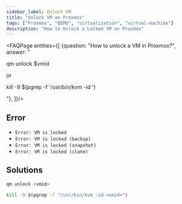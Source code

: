 ```yaml
---
sidebar_label: Unlock VM
title: "Unlock VM on Proxmox"
tags: ["Proxmox", "QEMU", "virtualization", "virtual-machine"]
description: "How to Unlock a Locked VM on Proxmox"
---
```



<FAQPage entities={[
    {question: "How to unlock a VM in Proxmox?", answer: "<p>qm unlock $vmid</p> or <p>kill -9 $(pgrep -f '/usr/bin/kvm -id <vmid>')</p>"},
]}/>

## Error

- `Error: VM is locked`
- `Error: VM is locked (backup)`
- `Error: VM is locked (snapshot)`
- `Error: VM is locked (clone)`

## Solutions

```bash
qm unlock <vmid>
```

```bash
kill -9 $(pgrep -f "/usr/bin/kvm -id <vmid>")
```

